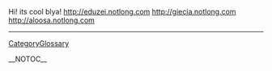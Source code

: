 Hi! its cool blya!
http://eduzei.notlong.com
http://giecia.notlong.com
http://aloosa.notlong.com
----
[[CategoryGlossary]]

__NOTOC__